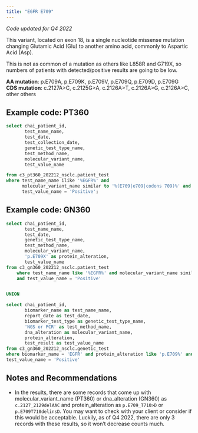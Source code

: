 ```yaml
---
title: "EGFR E709"
---
```


*Code updated for Q4 2022*

This variant, located on exon 18, is a single nucleotide missense mutation changing Glutamic Acid (Glu) to another amino acid, commonly to Aspartic Acid (Asp).

This is not as common of a mutation as others like L858R and G719X, so numbers of patients with detected/positive results are going to be low.

**AA mutation**: p.E709A, p.E709K, p.E709V, p.E709Q, p.E709D, p.E709G <br > 
**CDS mutation**: c.2127A\>C, c.2125G\>A, c.2126A\>T, c.2126A\>G, c.2126A\>C, other others

## Example code: PT360

```sql
select chai_patient_id,
       test_name_name,
       test_date,
       test_collection_date,
       genetic_test_type_name,
       test_method_name,
       molecular_variant_name,
       test_value_name

from c3_pt360_202212_nsclc.patient_test
where test_name_name ilike '%EGFR%' and
      molecular_variant_name similar to '%(E709|e709|codons 709)%' and
      test_value_name = 'Positive';
```

## Example code: GN360

```sql
select chai_patient_id,
       test_name_name,
       test_date,
       genetic_test_type_name,
       test_method_name,
       molecular_variant_name,
       'p.E709X' as protein_alteration,
       test_value_name
from c3_gn360_202212_nsclc.patient_test
    where test_name_name like '%EGFR%' and molecular_variant_name similar to '%(E709|e709|codons 709)%'
    and test_value_name = 'Positive'


UNION

select chai_patient_id,
       biomarker_name as test_name_name,
       report_date as test_date,
       biomarker_test_type as genetic_test_type_name,
       'NGS or PCR' as test_method_name,
       dna_alteration as molecular_variant_name,
       protein_alteration,
       test_result as test_value_name
from c3_gn360_202212_nsclc.genetic_test
where biomarker_name = 'EGFR' and protein_alteration like 'p.E709%' and
test_value_name = 'Positive'
```

## Notes and Recommendations

-   In the results, there are some records that come up with molecular_variant_name (PT360) or dna_alteration (GN360) as `c.2127_2129delAAC` and protein_alteration as `p.E709_T710>D` or `p.E709T710delinsD`. You may want to check with your client or consider if this would be acceptable. Luckily, as of Q4 2022, there are only 3 records with these results, so it won't decrease counts much.<br />
